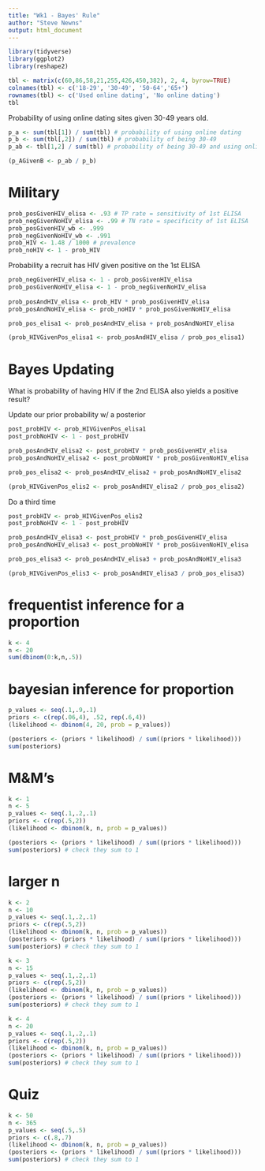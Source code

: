 ```yaml
---
title: "Wk1 - Bayes' Rule"
author: "Steve Newns"
output: html_document
---
```


```r
library(tidyverse)
library(ggplot2)
library(reshape2)

tbl <- matrix(c(60,86,58,21,255,426,450,382), 2, 4, byrow=TRUE)
colnames(tbl) <- c('18-29', '30-49', '50-64','65+')
rownames(tbl) <- c('Used online dating', 'No online dating')
tbl
```

Probability of using online dating sites given 30-49 years old.
```r
p_a <- sum(tbl[1]) / sum(tbl) # probability of using online dating
p_b <- sum(tbl[,2]) / sum(tbl) # probability of being 30-49
p_ab <- tbl[1,2] / sum(tbl) # probability of being 30-49 and using online dating

(p_AGivenB <- p_ab / p_b)
```

# Military
```r
prob_posGivenHIV_elisa <- .93 # TP rate = sensitivity of 1st ELISA
prob_negGivenNoHIV_elisa <- .99 # TN rate = specificity of 1st ELISA
prob_posGivenHIV_wb <- .999
prob_negGivenNoHIV_wb <- .991
prob_HIV <- 1.48 / 1000 # prevalence
prob_noHIV <- 1 - prob_HIV
```

Probability a recruit has HIV given positive on the 1st ELISA

```r
prob_negGivenHIV_elisa <- 1 - prob_posGivenHIV_elisa 
prob_posGivenNoHIV_elisa <- 1 - prob_negGivenNoHIV_elisa
 
prob_posAndHIV_elisa <- prob_HIV * prob_posGivenHIV_elisa
prob_posAndNoHIV_elisa <- prob_noHIV * prob_posGivenNoHIV_elisa

prob_pos_elisa1 <- prob_posAndHIV_elisa + prob_posAndNoHIV_elisa

(prob_HIVGivenPos_elisa1 <- prob_posAndHIV_elisa / prob_pos_elisa1)
```

# Bayes Updating
    
What is probability of having HIV if the 2nd ELISA also yields a positive result? 

Update our prior probability w/ a posterior
```r
post_probHIV <- prob_HIVGivenPos_elisa1
post_probNoHIV <- 1 - post_probHIV

prob_posAndHIV_elisa2 <- post_probHIV * prob_posGivenHIV_elisa
prob_posAndNoHIV_elisa2 <- post_probNoHIV * prob_posGivenNoHIV_elisa

prob_pos_elisa2 <- prob_posAndHIV_elisa2 + prob_posAndNoHIV_elisa2

(prob_HIVGivenPos_elis2 <- prob_posAndHIV_elisa2 / prob_pos_elisa2)
```

Do a third time
```r
post_probHIV <- prob_HIVGivenPos_elis2
post_probNoHIV <- 1 - post_probHIV

prob_posAndHIV_elisa3 <- post_probHIV * prob_posGivenHIV_elisa
prob_posAndNoHIV_elisa3 <- post_probNoHIV * prob_posGivenNoHIV_elisa

prob_pos_elisa3 <- prob_posAndHIV_elisa3 + prob_posAndNoHIV_elisa3

(prob_HIVGivenPos_elis3 <- prob_posAndHIV_elisa3 / prob_pos_elisa3)
```

# frequentist inference for a proportion
```r
k <- 4
n <- 20
sum(dbinom(0:k,n,.5))
```

# bayesian inference for proportion
```r
p_values <- seq(.1,.9,.1)
priors <- c(rep(.06,4), .52, rep(.6,4))
(likelihood <- dbinom(4, 20, prob = p_values))
```
```r
(posteriors <- (priors * likelihood) / sum((priors * likelihood)))
sum(posteriors)
```


# M&M's

```r
k <- 1
n <- 5
p_values <- seq(.1,.2,.1)
priors <- c(rep(.5,2))
(likelihood <- dbinom(k, n, prob = p_values))
```
```r
(posteriors <- (priors * likelihood) / sum((priors * likelihood)))
sum(posteriors) # check they sum to 1
```

# larger n
```r
k <- 2
n <- 10
p_values <- seq(.1,.2,.1)
priors <- c(rep(.5,2))
(likelihood <- dbinom(k, n, prob = p_values))
(posteriors <- (priors * likelihood) / sum((priors * likelihood)))
sum(posteriors) # check they sum to 1
```

```r
k <- 3
n <- 15
p_values <- seq(.1,.2,.1)
priors <- c(rep(.5,2))
(likelihood <- dbinom(k, n, prob = p_values))
(posteriors <- (priors * likelihood) / sum((priors * likelihood)))
sum(posteriors) # check they sum to 1
```


```r
k <- 4
n <- 20
p_values <- seq(.1,.2,.1)
priors <- c(rep(.5,2))
(likelihood <- dbinom(k, n, prob = p_values))
(posteriors <- (priors * likelihood) / sum((priors * likelihood)))
sum(posteriors) # check they sum to 1
```

# Quiz

```r
k <- 50
n <- 365
p_values <- seq(.5,.5)
priors <- c(.8,.7)
(likelihood <- dbinom(k, n, prob = p_values))
(posteriors <- (priors * likelihood) / sum((priors * likelihood)))
sum(posteriors) # check they sum to 1
````

